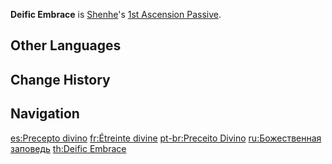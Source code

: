 {{Talent Infobox
|image         = Talent Deific Embrace.png
|character     = Shenhe
|type          = 1st Ascension Passive
|info          = An active character within the field created by [[Divine Maiden's Deliverance]] gains 15% {{Color|Cryo DMG Bonus}}.
|utility1      = Cryo DMG Bonus
}}
'''Deific Embrace''' is [[Shenhe]]'s [[1st Ascension Passive]].

==Other Languages==
{{Other Languages
|en      = Deific Embrace
|zhs     = 大洞弥罗尊法
|zhs_rm  = Dàdòng Míluó Zūnfǎ
|zht     = 大洞彌羅尊法
|zht_rm  = Dàdòng Míluó Zūnfǎ
|zh_tl   = Deific Law of Great Maitreya
|ja      = 大洞弥羅尊法
|ja_rm   = Daidou Mira Sonbou{{Assumed}}
|ja_tl   = Valuable Rules Greatly Spreading in a Big Cave{{Sino|ja}}
|ko      = 대동미라존법
|ko_rm   = Daedongmirajonbeop
|ko_tl   = Deific Law of Great Maitreya
|es      = Precepto divino
|es_tl   = Divine Prescript
|fr      = Étreinte divine
|fr_tl   = Divine Embrace
|ru      = Божественная заповедь
|ru_tl   = Divine Commandment
|th      = Deific Embrace
|vi      = {{tt|Đại Động Di La Tôn Pháp|大洞彌羅尊法}}
|vi_tl   = Deific Law of Great Maitreya{{Sino|vi}}
|de      = Göttliche Umarmung
|de_tl   = Divine Embrace
|id      = Deific Embrace
|pt      = Preceito Divino
|pt_tl   = Divine Precept
|tr      = Kutsal Kaide
|tr_tl   = 
|it      = Abbraccio deifico
|it_tl   = Deific Embrace
}}

==Change History==
{{Change History|2.4}}

==Navigation==
{{Talent Navbox|Shenhe}}

[[es:Precepto divino]]
[[fr:Étreinte divine]]
[[pt-br:Preceito Divino]]
[[ru:Божественная заповедь]]
[[th:Deific Embrace]]